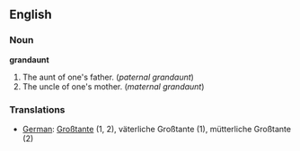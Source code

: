 ==English==

===Noun===
'''grandaunt'''

#The aunt of one's father. (''paternal grandaunt'')
#The uncle of one's mother. (''maternal grandaunt'')

===Translations===

*[[German]]: [[Großtante]] (1, 2), väterliche Großtante (1), mütterliche Großtante (2)